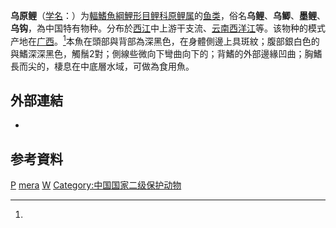 {{Speciesbox
| taxon = Procypris mera
| status = NE
| status_system = IUCN3.1
| binomial_authority = Lin, 1933<ref name='id6300'>{{cite web| url =http://www.bioinfo.cn/db05/BjdwSpecies.php?action=view&id=6300| title =乌原鲤| work =中国动物物种编目数据库| publisher =中国科学院微生物研究所| author =中国科学院动物研究所| accessdate =2009-04-11| deadurl =yes| archiveurl =https://web.archive.org/web/20131203122335/http://www.bioinfo.cn/db05/BjdwSpecies.php?action=view| archivedate =2013-12-03}}</ref>
| synonyms = *''Procypris merus''<br /><small>Lin, 1933</small>
}}

'''乌原鲤'''（[[学名|学名]]：{{lang|la|''Procypris mera''}}）为[[輻鰭魚綱|輻鰭魚綱]][[鯉形目|鯉形目]][[鲤科|鲤科]][[原鲤属|原鲤属]]的[[鱼类|鱼类]]，俗名'''乌鲤'''、'''乌鲫'''、'''墨鲤'''、'''乌钩'''，為中国特有物种。分布於[[西江|西江]]中上游干支流、[[云南|云南]][[西洋江|西洋江]]等。该物种的模式产地在[[广西|广西]]。<ref name='id6300'/>本魚在頭部與背部為深黑色，在身體側邊上具斑紋；腹部銀白色的與鰭深深黑色，觸鬚2對；側線些微向下彎曲向下的；背鰭的外部邊緣凹曲；胸鰭長而尖的，棲息在中底層水域，可做為食用魚。

==外部連結==
*{{FishBase_species|genus=Procypris|species=mera|year=2011|month=12}}

== 参考資料 ==
{{reflist}}

{{Taxonbar|from=Q5759689}}

[[Category:食用魚|P]]
[[Category:原鲤属|mera]]
[[Category:_1933年描述的鱼类|W]]
[[Category:中国国家二级保护动物|Category:中国国家二级保护动物]]


{{Cypriniformes-stub}}
